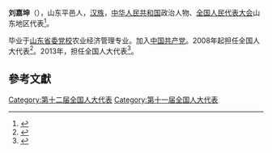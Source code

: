 '''刘嘉坤'''（{{bd|1954年||}}），山东平邑人，[[汉族|汉族]]，[[中华人民共和国|中华人民共和国]]政治人物、[[全国人民代表大会|全国人民代表大会]]山东地区代表<ref>{{cite web|author=新华网|title=第十一届全国人大代表|url=http://news.xinhuanet.com/ziliao/2008-03/03/content_7708230.htm?node=36628|publisher=新华网|accessdate=2014-01-07|archive-date=2014-01-10|archive-url=https://web.archive.org/web/20140110211415/http://news.xinhuanet.com/ziliao/2008-03/03/content_7708230.htm?node=36628|dead-url=no}}</ref>。

毕业于[[山东省委党校|山东省委党校]]农业经济管理专业。加入[[中国共产党|中国共产党]]。2008年起担任全国人大代表<ref>{{cite news|title=全国人大代表信息-刘嘉坤|url=http://210.82.31.1:8084/delegate/viewDelegate.action?dbid=111250|accessdate=2013-04-05|newspaper=全国人大网|archive-url=https://web.archive.org/web/20140424092942/http://www.npc.gov.cn/delegate/viewDelegate.action?dbid=111250|archive-date=2014-04-24|dead-url=yes}}</ref>。2013年，担任全国人大代表<ref>{{cite news|title=全国人大代表信息-刘嘉坤|url=http://210.82.31.1:8084/delegate/viewDelegate.action?dbid=121232|accessdate=2013-04-05|newspaper=全国人大网|archive-url=https://web.archive.org/web/20140424095226/http://www.npc.gov.cn/delegate/viewDelegate.action?dbid=121232|archive-date=2014-04-24|dead-url=yes}}</ref>。

==參考文獻==
{{reflist}}
{{中国政治人物小作品}}

[[Category:第十二届全国人大代表|Category:第十二届全国人大代表]]
[[Category:第十一届全国人大代表|Category:第十一届全国人大代表]]